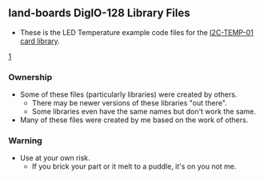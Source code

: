 == land-boards DigIO-128 Library Files ==

* These is the LED Temperature example code files for the [http://land-boards.com/blwiki/index.php?title=I2C-TEMP I2C-TEMP-01 card library].

[http://land-boards.com/blwiki/images/1/16/I2C-TEMP-640px.jpg]

=== Ownership ===

* Some of these files (particularly libraries) were created by others.
** There may be newer versions of these libraries "out there".
** Some libraries even have the same names but don't work the same.
* Many of these files were created by me based on the work of others.

=== Warning ===

* Use at your own risk.
** If you brick your part or it melt to a puddle, it's on you not me.
